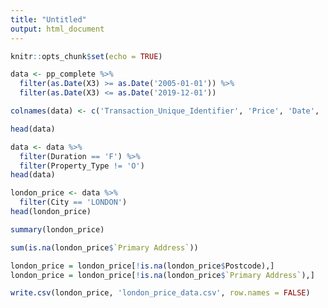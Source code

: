 ---
title: "Untitled"
output: html_document
---

```{r setup, include=FALSE}
knitr::opts_chunk$set(echo = TRUE)
```

```{r}
data <- pp_complete %>% 
  filter(as.Date(X3) >= as.Date('2005-01-01')) %>%
  filter(as.Date(X3) <= as.Date('2019-12-01'))
```
```{r}
colnames(data) <- c('Transaction_Unique_Identifier', 'Price', 'Date', 'Postcode', 'Property_Type', 'Old_New', 'Duration', 'Primary Address', 'Secondary Address', 'Street', 'Locality', 'City', 'District', 'County', 'PPD', 'Record_Status')
```

```{r}
head(data)
```

```{r}
data <- data %>%
  filter(Duration == 'F') %>%
  filter(Property_Type != 'O')
head(data)
```



```{r}
london_price <- data %>%
  filter(City == 'LONDON')
head(london_price)
```

```{r}
summary(london_price)
```


```{r}
sum(is.na(london_price$`Primary Address`))
```
```{r}
london_price = london_price[!is.na(london_price$Postcode),]
london_price = london_price[!is.na(london_price$`Primary Address`),]

```


```{r}
write.csv(london_price, 'london_price_data.csv', row.names = FALSE)
```



